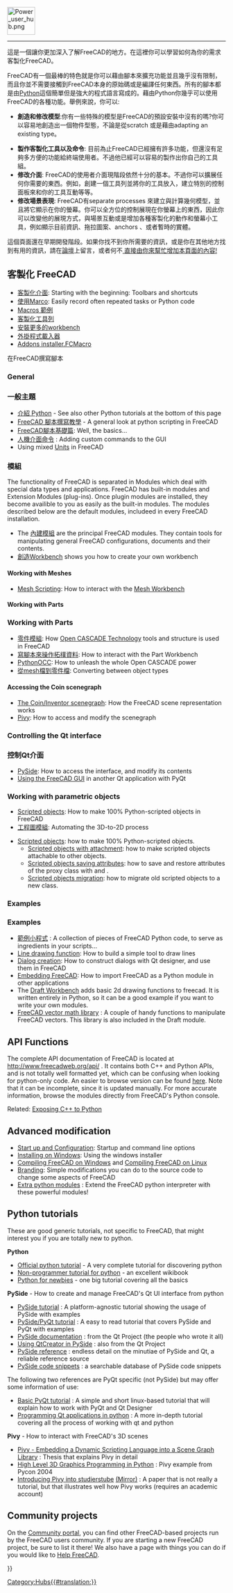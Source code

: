 <languages/>
{{TOCright}}
[[Image:Power_user_hub.png|64px]]
----

<div class="mw-translate-fuzzy">
這是一個讓你更加深入了解FreeCAD的地方。在這裡你可以學習如何為你的需求客製化FreeCAD。
</div>

<div class="mw-translate-fuzzy">
FreeCAD有一個最棒的特色就是你可以藉由腳本來擴充功能並且幾乎沒有限制，而且你並不需要接觸到FreeCAD本身的原始碼或是編譯任何東西。所有的腳本都是由[http://en.wikipedia.org/wiki/Python_(programming_language) Python]這個簡單但是強大的程式語言寫成的。藉由Python你幾乎可以使用FreeCAD的各種功能。舉例來說，你可以:
* '''創造和修改模型''':你有一些特殊的模型是FreeCAD的預設安裝中沒有的嗎?你可以容易地創造出一個物件型態，不論是從scratch 或是藉由adapting an existing type。

* '''製作客製化工具以及命令''': 目前為止FreeCAD已經擁有許多功能，但還沒有足夠多方便的功能給終端使用者。不過他已經可以容易的製作出你自己的工具組。
* '''修改介面''': FreeCAD的使用者介面現階段依然十分的基本。不過你可以擴展任何你需要的東西。例如，創建一個工具列並將你的工具放入，建立特別的控制面板來和你的工具互動等等。 
*'''修改場景表現''': FreeCAD有separate processes 來建立與計算幾何模型，並且將它顯示在你的螢幕。你可以全方位的控制展現在你螢幕上的東西，因此你可以改變他的展現方式，與場景互動或是增加各種客製化的動作和螢幕小工具，例如顯示目前資訊、拖拉圖案、anchors 、或者暫時的實體。
</div>

<div class="mw-translate-fuzzy">
這個頁面還在早期開發階段。如果你找不到你所需要的資訊，或是你在其他地方找到有用的資訊，請在[http://forum.freecadweb.org/ 論壇]上留言，或者何不[[Help_FreeCAD| 直接由你來幫忙增加本頁面的內容!]]
</div>

<span id="Customizing_FreeCAD"></span>
== 客製化 FreeCAD ==

<div class="mw-translate-fuzzy">
* [[Interface Customization|客製化介面]]: Starting with the beginning: Toolbars and shortcuts
* [[Macros|使用Marco]]: Easily record often repeated tasks or Python code
* [[Macros_recipes|Macros 範例]]
* [[Customize_Toolbars|客製化工具列]]
* [[Installing_more_workbenches|安裝更多的workbench]]
* [http://forum.freecadweb.org/viewtopic.php?t=10556 外掛程式載入器]
* [https://github.com/FreeCAD/FreeCAD-addons Addons installer.FCMacro]
</div>

<span id="Scripting_in_FreeCAD"></span>
在FreeCAD撰寫腳本

===General===

<div class="mw-translate-fuzzy">
===一般主題===
* [[Introduction to Python| 介紹 Python]] - See also other Python tutorials at the bottom of this page
* [[Python scripting tutorial|FreeCAD 腳本撰寫教學]] - A general look at python scripting in FreeCAD
* [[FreeCAD Scripting Basics |FreeCAD腳本基礎篇]]: Well, the basics...
* [[Gui Command |人機介面命令]] : Adding custom commands to the GUI
* Using mixed [[Units]] in FreeCAD
</div>

<span id="Modules"></span>
=== 模組 ===

The functionality of FreeCAD is separated in Modules which deal with special data types and applications. FreeCAD has built-in modules and Extension Modules (plug-ins). Once plugin modules are installed, they become availible to you as easily as the built-in modules. The modules described below are the default modules, includeed in every FreeCAD installation.

<div class="mw-translate-fuzzy">
* The [[Builtin modules|內建模組]] are the principal FreeCAD modules. They contain tools for manipulating general FreeCAD configurations, documents and their contents.
* [[Workbench creation| 創造Workbench]] shows you how to create your own workbench
</div>

====Working with Meshes====

* [[Mesh Scripting|Mesh Scripting]]: How to interact with the [[Mesh_Workbench|Mesh Workbench]]

====Working with Parts====

<div class="mw-translate-fuzzy">
===Working with Parts===
* [[Part_Workbench|零件模組]]: How [http://en.wikipedia.org/wiki/Open_CASCADE Open CASCADE Technology] tools and structure is used in FreeCAD
* [[Topological data scripting |寫腳本來操作拓樸資料]]: How to interact with the Part Workbench
* [[PythonOCC]]: How to unleash the whole Open CASCADE power
* [[Mesh to Part|從mesh檔到零件檔]]: Converting between object types
</div>

====Accessing the Coin scenegraph====

* [[Scenegraph|The Coin/Inventor scenegraph]]: How the FreeCAD scene representation works
* [[Pivy|Pivy]]: How to access and modify the scenegraph

===Controlling the Qt interface===

<div class="mw-translate-fuzzy">
===控制Qt介面===
* [[PySide]]: How to access the interface, and modify its contents
* [[Embedding FreeCADGui|Using the FreeCAD GUI]] in another Qt application with PyQt
</div>

<span id="Working_with_parametric_objects"></span>
<div class="mw-translate-fuzzy">
===Working with parametric objects===
* [[Scripted objects]]: How to make 100% Python-scripted objects in FreeCAD
* [[Drawing Workbench |工程圖模組]]: Automating the 3D-to-2D process
</div>

* [[Scripted_objects|Scripted objects]]: how to make 100% Python-scripted objects.
** [[Scripted_objects_with_attachment|Scripted objects with attachment]]: how to make scripted objects attachable to other objects.
** [[Scripted_objects_saving_attributes|Scripted objects saving attributes]]: how to save and restore attributes of the proxy class with {{incode|dumps}} and {{incode|loads}}.
** [[Scripted_objects_migration|Scripted objects migration]]: how to migrate old scripted objects to a new class.

===Examples===

<div class="mw-translate-fuzzy">
===Examples===
* [[Code snippets |範例小程式]] : A collection of pieces of FreeCAD Python code, to serve as ingredients in your scripts...
* [[Line drawing function]]: How to build a simple tool to draw lines
* [[Dialog creation]]: How to construct dialogs with Qt designer, and use them in FreeCAD
* [[Embedding FreeCAD]]: How to import FreeCAD as a Python module in other applications
* The [[Draft Workbench]] adds basic 2d drawing functions to freecad. It is written entirely in Python, so it can be a good example if you want to write your own modules.
* [[FreeCAD vector math library]] : A couple of handy functions to manipulate FreeCAD vectors. This library is also included in the Draft module.
</div>

== API Functions ==

The complete API documentation of FreeCAD is located at http://www.freecadweb.org/api/ . It contains both C++ and Python APIs, and is not totally well formatted yet, which can be confusing when looking for python-only code. An easier to browse version can be found [[:Category:API|here]]. Note that it can be incomplete, since it is updated manually. For more accurate information, browse the modules directly from FreeCAD's Python console.

Related: [[Exposing_C%2B%2B_to_Python|Exposing C++ to Python]]

== Advanced modification ==

* [[Start_up_and_Configuration|Start up and Configuration]]: Startup and command line options
* [[Installing_on_Windows|Installing on Windows]]: Using the windows installer
* [[Compile_on_Windows|Compiling FreeCAD on Windows]] and [[Compile_on_Linux|Compiling FreeCAD on Linux]]
* [[Branding|Branding]]: Simple modifications you can do to the source code to change some aspects of FreeCAD
* [[Extra_python_modules|Extra python modules]] : Extend the FreeCAD python interpreter with these powerful modules!

== Python tutorials ==

These are good generic tutorials, not specific to FreeCAD, that might interest you if you are totally new to python.

'''Python'''
* [https://docs.python.org/3/tutorial/index.html Official python tutorial] - A very complete tutorial for discovering python
* [https://en.wikibooks.org/wiki/Non-Programmer%27s_Tutorial_for_Python_3 Non-programmer tutorial for python] - an excellent wikibook
* [http://npt.cc.rsu.ru/user/wanderer/ODP/Python_for_Newbies.htm Python for newbies] - one big tutorial covering all the basics

'''PySide''' - How to create and manage FreeCAD's Qt UI interface from python
* [http://zetcode.com/gui/pysidetutorial/ PySide tutorial] : A platform-agnostic tutorial showing the usage of PySide with examples
* [http://www.pythoncentral.io/series/python-pyside-pyqt-tutorial/ PySide/PyQt tutorial] : A easy to read tutorial that covers PySide and PyQt with examples
* [http://qt-project.org/wiki/PySideDocumentation PySide documentation] : from the Qt Project (the people who wrote it all)
* [http://qt-project.org/wiki/QtCreator_and_PySide Using QtCreator in PySide] : also from the Qt Project
* [http://srinikom.github.io/pyside-docs/index.html PySide reference] : endless detail on the minutiae of PySide and Qt, a reliable reference source
* [http://nullege.com/codes/search?cq=PySide PySide code snippets] : a searchable database of PySide code snippets

The following two references are PyQt specific (not PySide) but may offer some information of use:
* [http://www.cs.usfca.edu/~afedosov/qttut/ Basic PyQt tutorial] : A simple and short linux-based tutorial that will explain how to work with PyQt and Qt Designer
* [http://vizzzion.org/?id=pyqt Programming Qt applications in python] : A more in-depth tutorial covering all the process of working with qt and python

'''Pivy''' - How to interact with FreeCAD's 3D scenes
* [http://citeseerx.ist.psu.edu/viewdoc/download?doi=10.1.1.108.947&rep=rep1&type=pdf Pivy - Embedding a Dynamic Scripting Language into a Scene Graph Library] : Thesis that explains Pivy in detail
* [http://ftp.ntua.gr/mirror/python/pycon/dc2004/papers/47/ High Level 3D Graphics Programming in Python] : Pivy example from Pycon 2004
* [https://www.semanticscholar.org/paper/Integrating-Pivy-into-Studierstube-4.2-Gruber/08c9a89c8326c87f81c2d83428029fbfb6c2ae64 Introducing Pivy into studierstube] [https://www.researchgate.net/publication/228737136_Integrating_Pivy_into_Studierstube_42 (Mirror)] : A paper that is not really a tutorial, but that illustrates well how Pivy works (requires an academic account)

== Community projects == 

On the [[FreeCAD Community Portal|Community portal]], you can find other FreeCAD-based projects run by the FreeCAD users community. If you are starting a new FreeCAD project, be sure to list it there! We also have a page with things you can do if you would like to [[Help FreeCAD|Help FreeCAD]].


{{Powerdocnavi{{#translation:}}}}
[[Category:Hubs{{#translation:}}]]